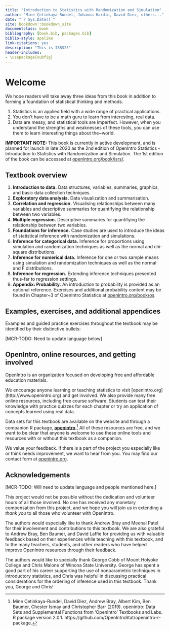 ```yaml
--- 
title: "Introduction to Statistics with Randomization and Simulation"
author: "Mine Çetinkaya-Rundel, Johanna Hardin, David Diez, others..."
date: "`r Sys.Date()`"
site: bookdown::bookdown_site
documentclass: book
bibliography: [book.bib, packages.bib]
biblio-style: apalike
link-citations: yes
description: "This is ISRS2!"
header-includes:
- \usepackage{subfig}
---
```


# Welcome {-}

<!--
This book may be downloaded as a free PDF at [openintro.org](http://www.openintro.org).
-->

We hope readers will take away three ideas from this book in addition to forming a foundation of statistical thinking and methods.

1. Statistics is an applied field with a wide range of practical applications.
2. You don't have to be a math guru to learn from interesting, real data.
3. Data are messy, and statistical tools are imperfect. However, when you understand the strengths and weaknesses of these tools, you can use them to learn interesting things about the~world.

**IMPORTANT NOTE:** This book is currently in active development, and is planned for launch in late 2020 as the 2nd edition of OpenIntro Statistics - Introduction to Statistics with Randomization and Simulation. The 1st edition of the book can be accessed at [openintro.org/book/isrs/](https://www.openintro.org/book/isrs/).

## Textbook overview {-}

1. **Introduction to data.** Data structures, variables, summaries, graphics, and basic data collection techniques.
2. **Exploratory data analysis.** Data visualization and summarisation.
3. **Correlation and regression.** Visualising relationships between many variables and descriptive summaries for quantifying the relationship between two variables.
4. **Multiple regression.** Descriptive summaries for quantifying the relationship between two variables.
5. **Foundations for inference.** Case studies are used to introduce the ideas of statistical inference with randomization and simulations. 
6. **Inference for categorical data.** Inference for proportions using simulation and randomization techniques as well as the normal and chi-square distributions.
7. **Inference for numerical data.** Inference for one or two sample means using simulation and randomization techniques as well as the normal and F distributions.
8. **Inference for regression.** Extending inference techniques presented thus-far to regression settings.
7. **Appendix: Probability.** An introduction to probability is provided as an optional reference. Exercises and additional probability content may be found in Chapter~3 of OpenIntro Statistics at [openintro.org/book/os](https://www.openintro.org/book/os/).

## Examples, exercises, and additional appendices {-}

Examples and guided practice exercises throughout the textbook may be identified by their distinctive bullets:

[MCR-TODO: Need to update language below]

<!--
\begin{example}{Large filled bullets signal the start of an example.}
Full solutions to examples are provided and often include an accompanying table or figure.
 \end{example}

\begin{exercise}
Large empty bullets signal to readers that an exercise has been inserted into the text for additional practice and guidance. Solutions for all guided practice exercises are provided in footnotes.\footnote{Full solutions are located down here in the footnote!}
\end{exercise}

Exercises at the end of each chapter are useful for practice or homework assignments. Many of these questions have multiple parts, and solutions to odd-numbered exercises can be found in Appendix~\ref{eoceSolutions}. %These end-of-chapter exercises are also available online in a public question bank at \textbf{openintro.org}, and the available selection is constantly growing based on teacher contributions. Numbered citations in end-of-chapter exercises may be found in Appendix~B.

Probability tables for the normal, $t$, and chi-square distributions are in Appendix~\ref{distributionTables}, and PDF copies of these tables are also available from \href{http://www.openintro.org}{\color{black}\textbf{openintro.org}}.

-->

## OpenIntro, online resources, and getting involved {-}

OpenIntro is an organization focused on developing free and affordable education materials.

We encourage anyone learning or teaching statistics to visit [openintro.org] (http://www.openintro.org) and get involved. We also provide many free online resources, including free course software. Students can test their knowledge with practice quizzes for each chapter or try an application of concepts learned using real data. 

Data sets for this textbook are available on the website and through a companion R package, [**openintro**](http://openintrostat.github.io/openintro-r-package/).^[Mine Çetinkaya-Rundel, David Diez, Andrew Bray, Albert Kim, Ben Baumer, Chester Ismay and Christopher Barr (2019). openintro: Data Sets and Supplemental Functions from 'OpenIntro' Textbooks and Labs. R package version 2.0.1. https://github.com/OpenIntroStat/openintro-r-package.] All of these resources are free, and we want to be clear that anyone is welcome to use these online tools and resources with or without this textbook as a companion.

We value your feedback. If there is a part of the project you especially like or think needs improvement, we want to hear from you. You may find our contact form at [openintro.org](https://www.openintro.org/form/?f=contact).

## Acknowledgements {-}

[MCR-TODO: Will need to update language and people mentioned here.]

This project would not be possible without the dedication and volunteer hours of all those involved. No one has received any monetary compensation from this project, and we hope you will join us in extending a *thank you* to all those who volunteer with OpenIntro.

The authors would especially like to thank Andrew Bray and Meenal Patel for their involvement and contributions to this textbook. We are also grateful to Andrew Bray, Ben Baumer, and David Laffie for providing us with valuable feedback based on their experiences while teaching with this textbook, and to the many teachers, students, and other readers who have helped improve OpenIntro resources through their feedback.

The authors would like to specially thank George Cobb of Mount Holyoke College and Chris Malone of Winona State University. George has spent a good part of his career supporting the use of nonparametric techniques in introductory statistics, and Chris was helpful in discussing practical considerations for the ordering of inference used in this textbook. Thank you, George and Chris!

